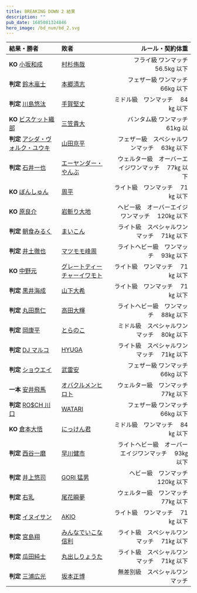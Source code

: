 ```yaml
---
title: BREAKING DOWN 2 結果
description: ""
pub_date: 1685081324846
hero_image: /bd_num/bd_2.svg
---
```


| 結果・勝者                                                      | 敗者                                                             |                                     ルール・契約体重 |
| :-------------------------------------------------------------- | :--------------------------------------------------------------- | ---------------------------------------------------: |
| **KO** [小坂和成](/fighters/kosaka_kazunari)                    | [村杉侑哉](/fighters/murasugi_yuya)                              |                    フライ級 ワンマッチ　 56.5kg 以下 |
| **判定** [鈴木嵐士](/fighters/suzuki_arashi)                    | [本郷清志](/fighters/hongo_kiyoshi)                              |                    フェザー級 ワンマッチ　 66kg 以下 |
| **判定** [川島悠汰](/fighters/kawashima_yuta)                   | [手賀堅丈](/fighters/tega_kenjo)                                 |                     ミドル級　ワンマッチ　 84㎏ 以下 |
| **KO** [ビスケット織部](/fighters/biscuit_oribe)                | [三笠貴大](/fighters/mikasa_takahiro)                            |                      バンタム級 ワンマッチ　 61kg 以 |
| **判定** [アシダ・ヴォルク・ユウキ](/fighters/ashida_volk_yuki) | [山田京平](/fighters/yamada_kyohei)                              |         フェザー級　スペシャルワンマッチ　 63㎏ 以下 |
| **判定** [石井一也](/fighters/ishii_kazuya)                     | [エーヤンダー・やんぶ](/fighters/eyanda_yanbu)                   |   ウェルター級　オーバーエイジワンマッチ　 77㎏ 以下 |
| **KO** [ぼんしゅん](/fighters/boonshyun)                        | [周平](/fighters/syuhei)                                         |                     ライト級　ワンマッチ　 71㎏ 以下 |
| **KO** [原良介](/fighters/hara_ryosuke)                         | [岩斬り大地](/fighters/iwakiri_daichi)                           |      ヘビー級　オーバーエイジワンマッチ　 120㎏ 以下 |
| **判定** [朝食みるく](/fighters/asakura_milk)                   | [まいこん](/fighters/maikon)                                     |           ライト級　スペシャルワンマッチ　 71㎏ 以下 |
| **判定** [井土徹也](/fighters/iduchi_tetsuya)                   | [マツモモ峰周](/fighters/matsumomo_minechika)                    |               ライトヘビー級　ワンマッチ　 93㎏ 以下 |
| **KO** [中野元](/fighters/nakano_hajime)                        | [グレートティーチャーイワモト](/fighters/great_teahcher_iwamoto) |                     ライト級　ワンマッチ　 71㎏ 以下 |
| **判定** [黒井海成](/fighters/kuroi_kaisei)                     | [山下大希](/fighters/yamashita_daiki)                            |                     ライト級　ワンマッチ　 71㎏ 以下 |
| **判定** [丸田喬仁](/fighters/maruta_takahito)                  | [高田大輝](/fighters/takada_daiki)                               |               ライトヘビー級　ワンマッチ　 88㎏ 以下 |
| **判定** [岡康平](/fighters/oka_kohei)                          | [とらのこ](/fighters/toranoko)                                   |           ミドル級　スペシャルワンマッチ　 80㎏ 以下 |
| **判定** [DJ マルコ](/fighters/dj_marko)                        | [HYUGA](/fighters/hyuga)                                         |           ライト級　スペシャルワンマッチ　 71㎏ 以下 |
| **判定** [ショウエイ](/fighters/syouei)                         | [武雷安](/fighters/brian)                                        |                    フェザー級 ワンマッチ　 66kg 以下 |
| **一本** [安井飛馬](/fighters/yasui_hyuma)                      | [オバクルメンヒロト](/fighters/obakurumen_hiroto)                |                 ウェルター級　ワンマッチ　 77㎏ 以下 |
| **判定** [RO$CH 川口](/fighters/roch_kawaguchi)                 | [WATARI](/fighters/watari)                                       |                    フェザー級 ワンマッチ　 66kg 以下 |
| **KO** [倉本大悟](/fighters/kuramoto_daigo)                     | [にっけん君](/fighters/nikkenkun)                                |                     ミドル級　ワンマッチ　 84㎏ 以下 |
| **判定** [西谷一磨](/fighters/nisitani_kazuma)                  | [早川健市](/fighters/hayakawa_kenichi)                           | ライトヘビー級　オーバーエイジワンマッチ　 93㎏ 以下 |
| **判定** [井上悠司](/fighters/inoue_yuji)                       | [GORI 猛男](/fighters/gori_takeo)                                |                    ヘビー級　ワンマッチ　 120㎏ 以下 |
| **判定** [右乳](/fighters/migichichi)                           | [尾花瞬夢](/fighters/obana_takumi)                               |                 ウェルター級　ワンマッチ　 77㎏ 以下 |
| **判定** [イヌイサン](/fighters/inuisan)                        | [AKIO](/fighters/akio)                                           |                     ライト級　ワンマッチ　 71㎏ 以下 |
| **判定** [宮島翔](/fighters/miyajima_sho)                       | [みんなでいこな信利](/fighters/minnadeikonashinri)               |           ライト級　スペシャルワンマッチ　 71㎏ 以下 |
| **判定** [瓜田純士](/fighters/urita_junshi)                     | [丸出しりょうた](/fighters/marudashi_ryota)                      |           ライト級　スペシャルワンマッチ　 71㎏ 以下 |
| **判定** [三浦広光](/fighters/mitsuura_hiromitsu)               | [坂本正博](/fighters/sakamoto_hiromasa)                          |                       無差別級　スペシャルワンマッチ |
